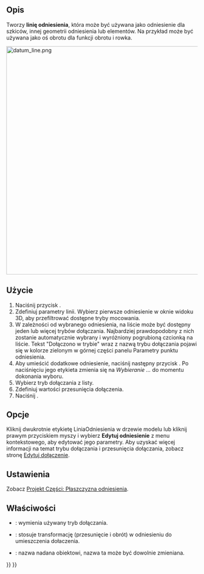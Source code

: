 <languages/>

{{Docnav/pl
|[[PartDesign_Plane/pl|Utwórz płaszczyznę odniesienia]]
|[[PartDesign_Point/pl|Utwórz punkt odniesienia]]
|[[PartDesign_Workbench/pl|środowisko pracy Projekt Części]]
|IconR=PartDesign_Plane.svg
|IconL=PartDesign_Point.svg
|IconC=Workbench_PartDesign.svg
}}

{{VeryImportantMessage|This tool is not available in {{VersionPlus|1.1}}. Use [[Part_DatumLine|Part DatumLine]] instead.}}

{{GuiCommand/pl
|Name=PartDesign Line
|Name/pl=Projekt Części: Utwórz linię odniesienia
|MenuLocation=Projekt Części → Utwórz układ odniesienia → Utwórz linię odniesienia
|Workbenches=[[PartDesign_Workbench/pl|Projekt Części]]
|Version=0.17
|SeeAlso=[[PartDesign_Point/pl|Utwórz punkt odniesienia]], [[PartDesign_Plane/pl|Utwórz płaszczyznę odniesienia]]
}}

<span id="Description"></span>
==Opis==

Tworzy '''linię odniesienia''', która może być używana jako odniesienie dla szkiców, innej geometrii odniesienia lub elementów. Na przykład może być używana jako oś obrotu dla funkcji obrotu i rowka.

[[File:datum_line.png|600px]]
{{Caption|Dwie linie odniesienia przechodzące przez przeciwległe narożniki sześcianu spotykają się w środku masy.}}

<span id="Usage"></span>
==Użycie==

# Naciśnij przycisk {{Button|[[Image:PartDesign_Line.svg|24px]] '''Utwórz linię odniesienia'''}}.
# Zdefiniuj parametry linii. Wybierz pierwsze odniesienie w oknie widoku 3D, aby przefiltrować dostępne tryby mocowania.
# W zależności od wybranego odniesienia, na liście może być dostępny jeden lub więcej trybów dołączania. Najbardziej prawdopodobny z nich zostanie automatycznie wybrany i wyróżniony pogrubioną czcionką na liście. Tekst "Dołączono w trybie" wraz z nazwą trybu dołączania pojawi się w kolorze zielonym w górnej części panelu Parametry punktu odniesienia.
# Aby umieścić dodatkowe odniesienie, naciśnij następny przycisk {{Button|Odniesienie}}. Po naciśnięciu jego etykieta zmienia się na ''Wybieranie ...'' do momentu dokonania wyboru.
# Wybierz tryb dołączania z listy.
# Zdefiniuj wartości przesunięcia dołączenia.
# Naciśnij {{Button|OK}}.

<span id="Options"></span>
==Opcje==

Kliknij dwukrotnie etykietę LiniaOdniesienia w drzewie modelu lub kliknij prawym przyciskiem myszy i wybierz '''Edytuj odniesienie''' z menu kontekstowego, aby edytować jego parametry. Aby uzyskać więcej informacji na temat trybu dołączania i przesunięcia dołączania, zobacz stronę [[Part_EditAttachment/pl|Edytuj dołączenie]].

<span id="Preferences"></span>
==Ustawienia==

Zobacz [[PartDesign_Plane/pl#Właściwości|Projekt Części: Płaszczyzna odniesienia]].

<span id="Properties"></span>
==Właściwości==

* {{PropertyData|Tryb mapowania}}: wymienia używany tryb dołączania.
* {{PropertyData|Odsunięcie dołaczenia}}: stosuje transformację (przesunięcie i obrót) w odniesieniu do umieszczenia dołaczenia.
* {{PropertyData|Etykieta}}: nazwa nadana obiektowi, nazwa ta może być dowolnie zmieniana.


{{Docnav/pl
|[[PartDesign_Plane/pl|Utwórz płaszczyznę odniesienia]]
|[[PartDesign_Point/pl|Utwórz punkt odniesienia]]
|[[PartDesign_Workbench/pl|środowisko pracy Projekt Części]]
|IconR=PartDesign_Plane.svg
|IconL=PartDesign_Point.svg
|IconC=Workbench_PartDesign.svg
}}

{{PartDesign Tools navi{{#translation:}}}}
{{Userdocnavi{{#translation:}}}}